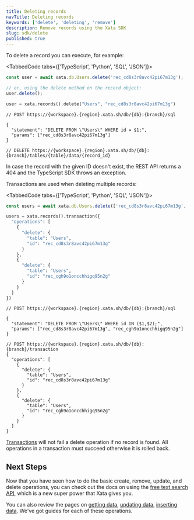 ```yaml
---
title: Deleting records
navTitle: Deleting records
keywords: ['delete', 'deleting', 'remove']
description: Remove records using the Xata SDK
slug: sdk/delete
published: true
---
```


To delete a record you can execute, for example:

<TabbedCode tabs={['TypeScript', 'Python', 'SQL', 'JSON']}>

```ts
const user = await xata.db.Users.delete('rec_cd8s3r8avc42pi67m13g');

// or, using the delete method on the record object:
user.delete();
```

```python
user = xata.records().delete("Users", "rec_cd8s3r8avc42pi67m13g")
```

```jsonc
// POST https://{workspace}.{region}.xata.sh/db/{db}:{branch}/sql

{
  "statement": "DELETE FROM \"Users\" WHERE id = $1;",
  "params": ["rec_cd8s3r8avc42pi67m13g"]
}
```

```jsonc
// DELETE https://{workspace}.{region}.xata.sh/db/{db}:{branch}/tables/{table}/data/{record_id}
```

</TabbedCode>

In case the record with the given ID doesn't exist, the REST API returns a 404 and the TypeScript SDK throws an exception.

Transactions are used when deleting multiple records:

<TabbedCode tabs={['TypeScript', 'Python', 'SQL', 'JSON']}>

```ts
const users = await xata.db.Users.delete(['rec_cd8s3r8avc42pi67m13g', 'rec_cgh9o1oncchhigq95n2g']);
```

```python
users = xata.records().transaction({
  "operations": [
    {
      "delete": {
        "table": "Users",
        "id": "rec_cd8s3r8avc42pi67m13g"
      }
    },
    {
      "delete": {
        "table": "Users",
        "id": "rec_cgh9o1oncchhigq95n2g"
      }
    }
  ]
})
```

```jsonc
// POST https://{workspace}.{region}.xata.sh/db/{db}:{branch}/sql

{
  "statement": "DELETE FROM \"Users\" WHERE id IN ($1,$2);",
  "params": ["rec_cd8s3r8avc42pi67m13g", "rec_cgh9o1oncchhigq95n2g"]
}
```

```jsonc
// POST https://{workspace}.{region}.xata.sh/db/{db}:{branch}/transaction
{
  "operations": [
    {
      "delete": {
        "table": "Users",
        "id": "rec_cd8s3r8avc42pi67m13g"
      }
    },
    {
      "delete": {
        "table": "Users",
        "id": "rec_cgh9o1oncchhigq95n2g"
      }
    }
  ]
}
```

</TabbedCode>

[Transactions](/docs/sdk/transaction) will not fail a delete operation if no record is found. All operations in a transaction must succeed otherwise it is rolled back.

## Next Steps

Now that you have seen how to do the basic create, remove, update, and delete operations, you can check out the docs on using the [free text search API](/docs/sdk/search), which is a new super power that Xata gives you.

You can also review the pages on [getting data](/docs/sdk/get), [updating data](/docs/sdk/update), [inserting data](/docs/sdk/insert). We've got guides for each of these operations.
